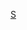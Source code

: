 {{Userbox
  |border-c = #8D608C
  |border-s = 1
  |id-c     = #8D608C
  |id-s     = 12
  |id-fc    = #000000
  |info-c   = #ffffff
  |info-s   = 9
  |info-fc  = #000000
  |id       = [[File:Tesla3.jpg|60px]]
  |info     = 該用戶是[[尼古拉·特斯拉]]的支持者。
}}
<noinclude>
[[Category:用户框模板|S]]
</noinclude>